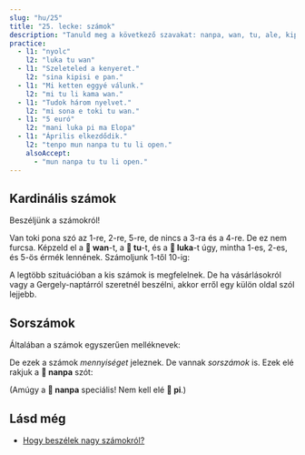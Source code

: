 ```yaml
---
slug: "hu/25"
title: "25. lecke: számok"
description: "Tanuld meg a következő szavakat: nanpa, wan, tu, ale, kipisi!"
practice:
  - l1: "nyolc"
    l2: "luka tu wan"
  - l1: "Szeleteled a kenyeret."
    l2: "sina kipisi e pan."
  - l1: "Mi ketten eggyé válunk."
    l2: "mi tu li kama wan."
  - l1: "Tudok három nyelvet."
    l2: "mi sona e toki tu wan."
  - l1: "5 euró"
    l2: "mani luka pi ma Elopa"
  - l1: "Április elkezdődik."
    l2: "tenpo mun nanpa tu tu li open."
    alsoAccept:
      - "mun nanpa tu tu li open."
---
```



## Kardinális számok

Beszéljünk a számokról!

<List>
  <Word sl="wan" m="egy; egyesül, eggyé vál" />
  <Word sl="tu" m="kettő; osztott, feloszt" />
  <Word sl="luka" m="öt, kéz" />
  <Word sl="mute" m="sok" />
  <Word sl="ale" m="összes, mindegyik" />
  <Word sl="kipisi" m="darab, rész; feloszt, vág" />
</List>

Van toki pona szó az 1-re, 2-re, 5-re, de nincs a 3-ra és a 4-re. De ez nem furcsa. Képzeld el a **󱥳 wan**-t, a **󱥮 tu**-t, és a **󱤭 luka**-t úgy, mintha 1-es, 2-es, és 5-ös érmék lennének. Számoljunk 1-től 10-ig:

<List>
    <Word sl="wan" m="egy" />
    <Word sl="tu" m="kettő" />
    <Word sl="tu wan" m="három" />
    <Word sl="tu tu" m="négy" />
    <Word sl="luka" m="öt" />
    <Word sl="luka wan" m="hat" />
    <Word sl="luka tu" m="hét" />
    <Word sl="luka tu wan" m="nyolc" />
    <Word sl="luka tu tu" m="kilenc" />
    <Word sl="luka luka" m="tíz" />
</List>

A legtöbb szituációban a kis számok is megfelelnek. De ha vásárlásokról vagy a Gergely-naptárról szeretnél beszélni, akkor erről egy külön oldal szól lejjebb.

## Sorszámok

Általában a számok egyszerűen melléknevek:

<List>
    <Word sl="kala wan" m="egy hal" />
    <Word sl="soko tu tu" m="négy gomba" />
    <Word sl="mun luka" m="öt hónap" />
</List>

De ezek a számok *mennyiséget* jeleznek. De vannak *sorszámok* is. Ezek elé rakjuk a **󱤽 nanpa** szót:

<List>
    <Word sl="nanpa" m="szám; a valahanyadik" />
    <Word sl="kala nanpa wan" m="az első hal" />
    <Word sl="soko nanpa tu tu" m="a negyedik gomba" />
    <Word sl="mun nanpa luka" m="az ötödik hónap" />
</List>

(Amúgy a **󱤽 nanpa** speciális! Nem kell elé **󱥍 pi**.)

<Practice exercises={frontmatter.practice} client:load />

## Lásd még
* [Hogy beszélek nagy számokról?](/hu/large-numbers)
